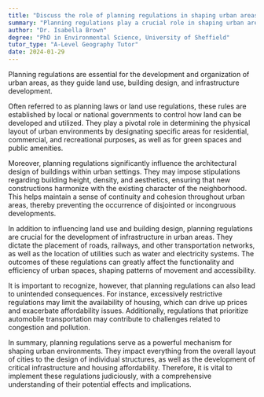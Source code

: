 ```yaml
---
title: "Discuss the role of planning regulations in shaping urban areas"
summary: "Planning regulations play a crucial role in shaping urban areas by guiding land use, building design, and infrastructure development."
author: "Dr. Isabella Brown"
degree: "PhD in Environmental Science, University of Sheffield"
tutor_type: "A-Level Geography Tutor"
date: 2024-01-29
---
```


Planning regulations are essential for the development and organization of urban areas, as they guide land use, building design, and infrastructure development.

Often referred to as planning laws or land use regulations, these rules are established by local or national governments to control how land can be developed and utilized. They play a pivotal role in determining the physical layout of urban environments by designating specific areas for residential, commercial, and recreational purposes, as well as for green spaces and public amenities.

Moreover, planning regulations significantly influence the architectural design of buildings within urban settings. They may impose stipulations regarding building height, density, and aesthetics, ensuring that new constructions harmonize with the existing character of the neighborhood. This helps maintain a sense of continuity and cohesion throughout urban areas, thereby preventing the occurrence of disjointed or incongruous developments.

In addition to influencing land use and building design, planning regulations are crucial for the development of infrastructure in urban areas. They dictate the placement of roads, railways, and other transportation networks, as well as the location of utilities such as water and electricity systems. The outcomes of these regulations can greatly affect the functionality and efficiency of urban spaces, shaping patterns of movement and accessibility.

It is important to recognize, however, that planning regulations can also lead to unintended consequences. For instance, excessively restrictive regulations may limit the availability of housing, which can drive up prices and exacerbate affordability issues. Additionally, regulations that prioritize automobile transportation may contribute to challenges related to congestion and pollution.

In summary, planning regulations serve as a powerful mechanism for shaping urban environments. They impact everything from the overall layout of cities to the design of individual structures, as well as the development of critical infrastructure and housing affordability. Therefore, it is vital to implement these regulations judiciously, with a comprehensive understanding of their potential effects and implications.
    